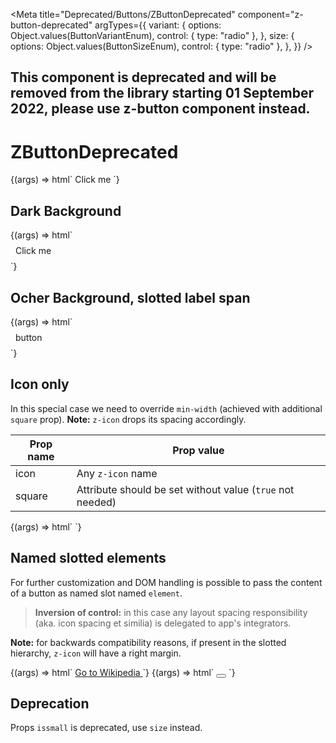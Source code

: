 
<Meta
  title="Deprecated/Buttons/ZButtonDeprecated"
  component="z-button-deprecated"
  argTypes={{
    variant: {
      options: Object.values(ButtonVariantEnum),
      control: { type: "radio" },
    },
    size: {
      options: Object.values(ButtonSizeEnum),
      control: { type: "radio" },
    },
  }}
/>

## This component is deprecated and will be removed from the library starting 01 September 2022, please use z-button component instead.

# ZButtonDeprecated

<Canvas>
  <Story
    name="Default button"
    args={{
      variant: ButtonVariantEnum.primary,
      size: ButtonSizeEnum.big,
      disabled: false,
      icon: "download",
    }}
  >
    {(args) => html`
      <z-button-deprecated
        variant=${args.variant}
        size=${args.size}
        disabled=${args.disabled}
        icon=${args.icon}
        >Click me</z-button-deprecated
      >
    `}
  </Story>
</Canvas>

## Dark Background

<Canvas>
  <Story
    name="Dark Background"
    args={{
      size: ButtonSizeEnum.big,
      disabled: false,
      icon: "download",
    }}
    parameters={{
      controls: {
        exclude: ["variant"],
      },
    }}
  >
    {(args) => html`
      <div style="background: var(--gray800); padding: 8px;">
        <z-button-deprecated
          variant=${ButtonVariantEnum["dark-bg"]}
          size=${args.size}
          disabled=${args.disabled}
          icon=${args.icon}
          >Click me</z-button-deprecated
        >
      </div>
    `}
  </Story>
</Canvas>

## Ocher Background, slotted label span

<Canvas>
  <Story
    name="Ocher Background"
    args={{
      size: ButtonSizeEnum.big,
      disabled: false,
      icon: "download",
    }}
    parameters={{
      controls: {
        exclude: ["variant", "icon"],
      },
    }}
  >
    {(args) => html`
      <div style="background: var(--yellow500); padding: 8px">
        <z-button-deprecated
          variant=${ButtonVariantEnum["dark-bg"]}
          size=${args.size}
          disabled=${args.disabled}
        >
          <span style="color: var(--gray800);">
            <z-icon name="${args.icon}"></z-icon>
            button
          </span>
        </z-button-deprecated>
      </div>
    `}
  </Story>
</Canvas>

## Icon only

In this special case we need to override `min-width` (achieved with additional `square` prop). **Note:** `z-icon` drops its spacing accordingly.

| Prop name | Prop value                                                |
| --------- | --------------------------------------------------------- |
| icon      | Any `z-icon` name                                         |
| square    | Attribute should be set without value (`true` not needed) |

<Canvas>
  <Story
    name="Icon only"
    args={{
      variant: ButtonVariantEnum.primary,
      size: ButtonSizeEnum.big,
      disabled: false,
      icon: "download",
    }}
    parameters={{
      controls: {
        exclude: ["square"],
      },
    }}
  >
    {(args) => html`
      <z-button-deprecated
        variant="${args.variant}"
        size="${args.size}"
        disabled="${args.disabled}"
        icon="${args.icon}"
        square
      ></z-button-deprecated>
    `}
  </Story>
</Canvas>

## Named slotted elements

For further customization and DOM handling is possible to pass the content of a button as named slot named `element`.

> **Inversion of control:** in this case any layout spacing responsibility (aka. icon spacing et similia) is delegated to app's integrators.

**Note:** for backwards compatibility reasons, if present in the slotted hierarchy, `z-icon` will have a right margin.

<Canvas>
  <Story
    name="With named slot"
    args={{
      variant: ButtonVariantEnum.primary,
      size: ButtonSizeEnum.big,
      disabled: false,
      icon: "arrow-quad-north-east",
    }}
  >
    {(args) => html`
      <z-button-deprecated
        variant="${args.variant}"
        size="${args.size}"
        disabled="${args.disabled}"
      >
        <a slot="element" href="https://wikipedia.com" target="_blank">
          <z-icon name="${args.icon}"></z-icon>
          Go to Wikipedia
        </a>
      </z-button-deprecated>
    `}
  </Story>
</Canvas>

<Canvas>
  <Story
    name="With named slot icon only"
    args={{
      variant: ButtonVariantEnum.primary,
      size: ButtonSizeEnum.big,
      disabled: false,
      icon: "link",
    }}
  >
    {(args) => html`
      <z-button-deprecated
        variant="${args.variant}"
        size="${args.size}"
        disabled="${args.disabled}"
        square
      >
        <button slot="element">
          <z-icon name="${args.icon}"></z-icon>
        </button>
      </z-button-deprecated>
    `}
  </Story>
</Canvas>

## Deprecation

Props `issmall` is deprecated, use `size` instead.

<ArgsTable of="z-button-deprecated" />
